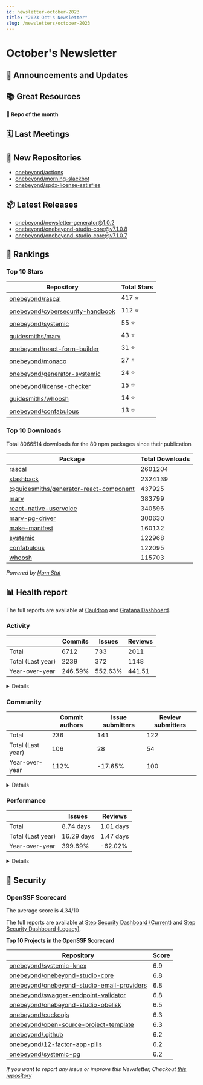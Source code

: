 ```yaml
---
id: newsletter-october-2023
title: "2023 Oct's Newsletter"
slug: /newsletters/october-2023
---
```


# October's Newsletter

## 📢 Announcements and Updates

<!--- @TODO: Manual addition --->

## 📚 Great Resources

<!--- @TODO: Manual addition --->

**👀 Repo of the month**

<!--- @TODO: Manual addition --->

## 🗓 Last Meetings

<!--- @TODO: Manual addition --->

## 🍿 New Repositories

- [onebeyond/actions](https://github.com/onebeyond/actions)
- [onebeyond/morning-slackbot](https://github.com/onebeyond/morning-slackbot)
- [onebeyond/spdx-license-satisfies](https://github.com/onebeyond/spdx-license-satisfies)

## 📦 Latest Releases

- [onebeyond/newsletter-generator@1.0.2](https://github.com/onebeyond/newsletter-generator/releases/tag/1.0.2)
- [onebeyond/onebeyond-studio-core@v7.1.0.8](https://github.com/onebeyond/onebeyond-studio-core/releases/tag/v7.1.0.8)
- [onebeyond/onebeyond-studio-core@v7.1.0.7](https://github.com/onebeyond/onebeyond-studio-core/releases/tag/v7.1.0.7)

## 🥇 Rankings

### Top 10 Stars

| Repository | Total Stars | 
| -- | -- |
| [onebeyond/rascal](https://github.com/onebeyond/rascal) | 417 ⭐️ |
| [onebeyond/cybersecurity-handbook](https://github.com/onebeyond/cybersecurity-handbook) | 112 ⭐️ |
| [onebeyond/systemic](https://github.com/onebeyond/systemic) | 55 ⭐️ |
| [guidesmiths/marv](https://github.com/guidesmiths/marv) | 43 ⭐️ |
| [onebeyond/react-form-builder](https://github.com/onebeyond/react-form-builder) | 31 ⭐️ |
| [onebeyond/monaco](https://github.com/onebeyond/monaco) | 27 ⭐️ |
| [onebeyond/generator-systemic](https://github.com/onebeyond/generator-systemic) | 24 ⭐️ |
| [onebeyond/license-checker](https://github.com/onebeyond/license-checker) | 15 ⭐️ |
| [guidesmiths/whoosh](https://github.com/guidesmiths/whoosh) | 14 ⭐️ |
| [onebeyond/confabulous](https://github.com/onebeyond/confabulous) | 13 ⭐️ |


### Top 10 Downloads

Total 8066514 downloads for the 80 npm packages since their publication

| Package | Total Downloads | 
| -- | -- |
| [rascal](https://www.npmjs.com/package/rascal) | 2601204 |
| [stashback](https://www.npmjs.com/package/stashback) | 2324139 |
| [@guidesmiths/generator-react-component](https://www.npmjs.com/package/@guidesmiths/generator-react-component) | 437925 |
| [marv](https://www.npmjs.com/package/marv) | 383799 |
| [react-native-uservoice](https://www.npmjs.com/package/react-native-uservoice) | 340596 |
| [marv-pg-driver](https://www.npmjs.com/package/marv-pg-driver) | 300630 |
| [make-manifest](https://www.npmjs.com/package/make-manifest) | 160132 |
| [systemic](https://www.npmjs.com/package/systemic) | 122968 |
| [confabulous](https://www.npmjs.com/package/confabulous) | 122095 |
| [whoosh](https://www.npmjs.com/package/whoosh) | 115703 |

_Powered by [Npm Stat](https://github.com/pvorb/npm-stat.com)_


## 📊 Health report

The full reports are available at [Cauldron](https://cauldron.io/project/7192) and [Grafana Dashboard](https://cauldron.io/project/7192/public-kibana).

### Activity

| | Commits | Issues |  Reviews | 
| -- | -- | -- | -- |
| Total | 6712 | 733 | 2011 |
| Total (Last year)	| 2239 | 372 | 1148 |
| Year-over-year | 246.59% | 552.63% | 441.51 |

<details>
    <summary>Details</summary>

- Commits: 409
- Lines/commit: 883.01
- Lines/commit/file: 0.69
- Issues created: 72
- Issues closed: 43
- Issues open: 219
- Pull requests created: 252
- Pull requests closed: 242
- Pull requests open: 203

</details>


### Community

| | Commit authors | Issue submitters |  Review submitters | 
| -- | -- | -- | -- |
| Total | 236 | 141 | 122 |
| Total (Last year)	| 106 | 28 | 54 |
| Year-over-year | 112% | -17.65% | 100 |

<details>
    <summary>Details</summary>

**Active People**
- Git Authors: 36
- Issue Authors: 8
- PRs Submitters: 17

**Onboarding**
- Git Authors: 7
- Issue Authors: 1
- PRs Submitters: 2

</details>


### Performance


| | Issues | Reviews | 
| -- | -- | -- |
| Total | 8.74 days | 1.01 days |
| Total (Last year)	| 16.29 days | 1.47 days |
| Year-over-year | 399.69% | -62.02% |


<details>
    <summary>Details</summary>

**Issues**
- Time Open (average): 469.41 days
- Time Open (median): 288.84 days
- Open Issues: 219

**Reviews**
- Time Open (average): 430.57 days
- Time Open (median): 318.99 days
- Open Reviews: 203

</details>


## 🔐 Security

### OpenSSF Scorecard

The average score is 4.34/10

The full reports are available at [Step Security Dashboard (Current)](https://app.stepsecurity.io/github/app/onebeyond/onebeyond/repositories) and [Step Security Dashboard (Legacy)](https://app.stepsecurity.io/github/app/onebeyond/guidesmiths/repositories).


**Top 10 Projects in the OpenSSF Scorecard**


| Repository | Score |
| -- | -- |
| [onebeyond/systemic-knex](https://github.com/onebeyond/systemic-knex) | 6.9 |
| [onebeyond/onebeyond-studio-core](https://github.com/onebeyond/onebeyond-studio-core) | 6.8 |
| [onebeyond/onebeyond-studio-email-providers](https://github.com/onebeyond/onebeyond-studio-email-providers) | 6.8 |
| [onebeyond/swagger-endpoint-validator](https://github.com/onebeyond/swagger-endpoint-validator) | 6.8 |
| [onebeyond/onebeyond-studio-obelisk](https://github.com/onebeyond/onebeyond-studio-obelisk) | 6.5 |
| [onebeyond/cuckoojs](https://github.com/onebeyond/cuckoojs) | 6.3 |
| [onebeyond/open-source-project-template](https://github.com/onebeyond/open-source-project-template) | 6.3 |
| [onebeyond/.github](https://github.com/onebeyond/.github) | 6.2 |
| [onebeyond/12-factor-app-pills](https://github.com/onebeyond/12-factor-app-pills) | 6.2 |
| [onebeyond/systemic-pg](https://github.com/onebeyond/systemic-pg) | 6.2 |

_If you want to report any issue or improve this Newsletter, Checkout [this repository](https://github.com/onebeyond/newsletter-generator)_